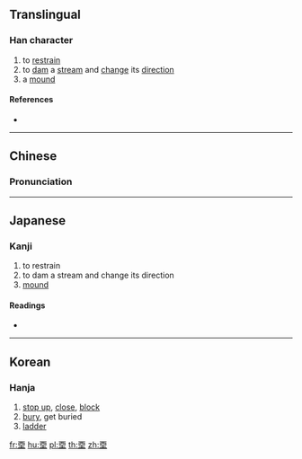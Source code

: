 ==Translingual==
{{Han etyl}}

===Han character===
{{Han char|rn=32|rad=土|as=06|sn=9|four=10104|canj=MWG,XMWG|ids=⿱覀土/西土(depending on font)}}

# to [[restrain]]
# to [[dam]] a [[stream]] and [[change]] its [[direction]]
# a [[mound]]

====References====
* {{Han ref|kx=0228.291|dkj=05041|dj=0463.270|hdz=10438.010|uh=5794|ud=22420|bh=CE58|bd=52824}}

----

==Chinese==
{{zh-forms}}

===Pronunciation===
{{zh-pron
|m=yīn
|c=jan1
|mc=y
|oc=y
|ma=
|cat=v,n
}}

----

==Japanese==

===Kanji===
{{ja-kanji|grade=|rs=土06}}

# to restrain
# to dam a stream and change its direction
# [[mound]]

====Readings====
* {{ja-readings|on=[[おう]] (ō), [[じゅ]] (ju), [[とう]] (tō), [[ず]] (zu)|kun=[[ふさぐ]] (fusagu)}}

----

==Korean==

===Hanja===
{{ko-hanja|hangeul=인|eumhun=|rv=in|mr=in|y=in}}

# [[stop up]], [[close]], [[block]]
# [[bury]], get buried
# [[ladder]]

[[fr:垔]]
[[hu:垔]]
[[pl:垔]]
[[th:垔]]
[[zh:垔]]